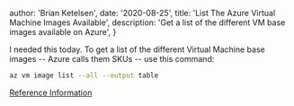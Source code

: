 

  author: 'Brian Ketelsen',
  date: '2020-08-25',
  title: 'List The Azure Virtual Machine Images Available',
  description:
    'Get a list of the different VM base images available on Azure',
}


I needed this today. To get a list of the different Virtual Machine base images -- Azure calls them SKUs -- use this command:

```bash
az vm image list --all --output table
```

[Reference Information](https://cda.ms/1yM)
